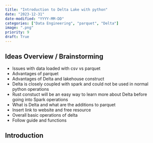 ```yaml
---
title: "Introduction to Delta Lake with python"
date: "2023-12-31"
date-modified: "YYYY-MM-DD"
categories: ["Data Engineering", "parquet", "Delta"]
image: ".png"
priority: 9
draft: True
---
```



## Ideas Overview / Brainstorming

- Issues with data loaded with csv vs parquet
- Advantages of parquet
- Advantages of Delta and lakehouse construct
- Delta is closely coupled with spark and could not be used in normal python operations
- Rust constuct will be an easy way to learn more about Delta before going into Spark operations
- What is Delta and what are the additions to parquet
- Insert link to website and free resource
- Overall basic operations of delta
- Follow guide and functions


## Introduction